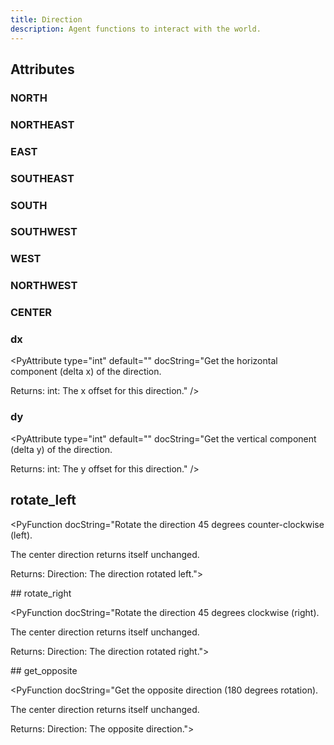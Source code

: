 ```yaml
---
title: Direction
description: Agent functions to interact with the world.
---
```



## Attributes

### NORTH

<PyAttribute type="" default="(0, 1)" docString="" />

### NORTHEAST

<PyAttribute type="" default="(1, 1)" docString="" />

### EAST

<PyAttribute type="" default="(1, 0)" docString="" />

### SOUTHEAST

<PyAttribute type="" default="(1, -1)" docString="" />

### SOUTH

<PyAttribute type="" default="(0, -1)" docString="" />

### SOUTHWEST

<PyAttribute type="" default="(-1, -1)" docString="" />

### WEST

<PyAttribute type="" default="(-1, 0)" docString="" />

### NORTHWEST

<PyAttribute type="" default="(-1, 1)" docString="" />

### CENTER

<PyAttribute type="" default="(0, 0)" docString="" />

### dx

<PyAttribute type="int" default="" docString="Get the horizontal component (delta x) of the direction.

Returns:
    int: The x offset for this direction." />

### dy

<PyAttribute type="int" default="" docString="Get the vertical component (delta y) of the direction.

Returns:
    int: The y offset for this direction." />


## rotate_left

<PyFunction docString="Rotate the direction 45 degrees counter-clockwise (left).

The center direction returns itself unchanged.

Returns:
    Direction: The direction rotated left.">

</PyFunction>
## rotate_right

<PyFunction docString="Rotate the direction 45 degrees clockwise (right).

The center direction returns itself unchanged.

Returns:
    Direction: The direction rotated right.">

</PyFunction>
## get_opposite

<PyFunction docString="Get the opposite direction (180 degrees rotation).

The center direction returns itself unchanged.

Returns:
    Direction: The opposite direction.">

</PyFunction>